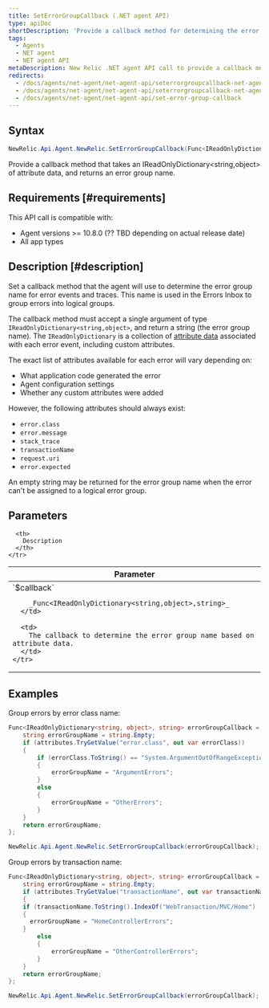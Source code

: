 ```yaml
---
title: SetErrorGroupCallback (.NET agent API)
type: apiDoc
shortDescription: 'Provide a callback method for determining the error group name based on attribute data'
tags:
  - Agents
  - NET agent
  - NET agent API
metaDescription: New Relic .NET agent API call to provide a callback method for determining the error group name for an error, based on attribute data.
redirects:
  - /docs/agents/net-agent/net-agent-api/seterrorgroupcallback-net-agent-api
  - /docs/agents/net-agent/net-agent-api/seterrorgroupcallback-net-agent
  - /docs/agents/net-agent/net-agent-api/set-error-group-callback
---
```


## Syntax

```cs
NewRelic.Api.Agent.NewRelic.SetErrorGroupCallback(Func<IReadOnlyDictionary<string,object>, string> errorGroupCallback);
```
Provide a callback method that takes an IReadOnlyDictionary<string,object> of attribute data, and returns an error group name.

## Requirements [#requirements]

This API call is compatible with:

* Agent versions >= 10.8.0 (?? TBD depending on actual release date)
* All app types

## Description [#description]

Set a callback method that the agent will use to determine the error group name for error events and traces.  This name is used in the Errors Inbox to group errors into logical groups.

The callback method must accept a single argument of type `IReadOnlyDictionary<string,object>`, and return a string (the error group name).  The `IReadOnlyDictionary` is a collection of [attribute data](/docs/apm/agents/manage-apm-agents/agent-data/agent-attributes/) associated with each error event, including custom attributes.

The exact list of attributes available for each error will vary depending on:

  * What application code generated the error
  * Agent configuration settings
  * Whether any custom attributes were added

However, the following attributes should always exist:

  * `error.class`
  * `error.message`
  * `stack_trace`
  * `transactionName`
  * `request.uri`
  * `error.expected`

An empty string may be returned for the error group name when the error can't be assigned to a logical error group.

## Parameters

<table>
  <thead>
    <tr>
      <th width="25%">
        Parameter
      </th>

      <th>
        Description
      </th>
    </tr>
  </thead>

  <tbody>
    <tr>
      <td>
        `$callback`

        _Func<IReadOnlyDictionary<string,object>,string>_
      </td>

      <td>
        The callback to determine the error group name based on attribute data.
      </td>
    </tr>
  </tbody>
</table>

## Examples

Group errors by error class name:

```cs
Func<IReadOnlyDictionary<string, object>, string> errorGroupCallback = (attributes) => {
	string errorGroupName = string.Empty;
	if (attributes.TryGetValue("error.class", out var errorClass))
	{
		if (errorClass.ToString() == "System.ArgumentOutOfRangeException" || errorClass.ToString() == "System.ArgumentNullException")
		{
			errorGroupName = "ArgumentErrors";
		}
		else
		{
			errorGroupName = "OtherErrors";
		}
	}
	return errorGroupName;
};

NewRelic.Api.Agent.NewRelic.SetErrorGroupCallback(errorGroupCallback);
```

Group errors by transaction name:

```cs
Func<IReadOnlyDictionary<string, object>, string> errorGroupCallback = (attributes) => {
	string errorGroupName = string.Empty;
	if (attributes.TryGetValue("transactionName", out var transactionName))
	{
    if (transactionName.ToString().IndexOf("WebTransaction/MVC/Home") != -1)
    {
      errorGroupName = "HomeControllerErrors";
    }
		else
		{
			errorGroupName = "OtherControllerErrors";
		}
	}
	return errorGroupName;
};

NewRelic.Api.Agent.NewRelic.SetErrorGroupCallback(errorGroupCallback);
```



